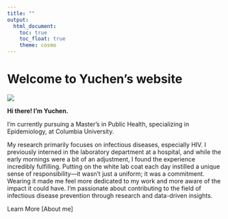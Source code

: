```yaml
---
title: ""
output: 
  html_document:
    toc: true
    toc_float: true
    theme: cosmo
---
```


# Welcome to Yuchen's website 

![](image/IMG_8486.GIF)


**Hi there! I’m Yuchen.**

I’m currently pursuing a Master’s in Public Health, specializing in Epidemiology, at Columbia University.

My research primarily focuses on infectious diseases, especially HIV. I previously interned in the laboratory department at a hospital, and while the early mornings were a bit of an adjustment, I found the experience incredibly fulfilling. Putting on the white lab coat each day instilled a unique sense of responsibility—it wasn’t just a uniform; it was a commitment. Wearing it made me feel more dedicated to my work and more aware of the impact it could have. I’m passionate about contributing to the field of infectious disease prevention through research and data-driven insights.

Learn More [About me]
